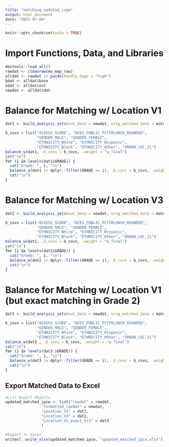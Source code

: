 ```yaml
---
title: "matching_updated_icpw"
output: html_document
date: "2025-07-04"
---
```


```r
knitr::opts_chunk$set(echo = TRUE)
```


# Import Functions, Data, and Libraries

```r
devtools::load_all()
rawdat <- cleanraw(mo_map_raw) 
alldat <- rawdat |> pwide(handle_dups = "high")
bdat <- alldat$base
odat <- alldat$out
newdat <- alldat$dat
```


# Balance for Matching w/ Location V1

```r
dat1 <- build_analysis_sets(out_data = newdat, orig_matched_data = matdat_loc)$cc

b_covs = list("ASSESS_SCORE", "NCES_PUBLIC_PCTFRLUNCH_ROUNDED",
              "GENDER_MALE", "GENDER_FEMALE",
              "ETHNICITY_White", "ETHNICITY_Hispanic",
              "ETHNICITY_Black", "ETHNICITY_Other", "URBAN_LOC_21")
balance_w(dat1, .b_covs = b_covs, .weight = "w_final")
cat("\n")
for (i in levels(dat1$GRADE)) {
  cat("Grade: ", i, "\n")
  balance_w(dat1 |> dplyr::filter(GRADE == i), .b_covs = b_covs, .weight = "w_final")
  cat("\n")
}
```


# Balance for Matching w/ Location V3

```r
dat2 <- build_analysis_sets(out_data = newdat, orig_matched_data = matdat_loc3)$cc

b_covs = list("ASSESS_SCORE", "NCES_PUBLIC_PCTFRLUNCH_ROUNDED",
              "GENDER_MALE", "GENDER_FEMALE",
              "ETHNICITY_White", "ETHNICITY_Hispanic",
              "ETHNICITY_Black", "ETHNICITY_Other", "URBAN_LOC_21")
balance_w(dat2, .b_covs = b_covs, .weight = "w_final")
cat("\n")
for (i in levels(dat2$GRADE)) {
  cat("Grade: ", i, "\n")
  balance_w(dat2 |> dplyr::filter(GRADE == i), .b_covs = b_covs, .weight = "w_final")
  cat("\n")
}
```


# Balance for Matching w/ Location V1 (but exact matching in Grade 2)

```r
dat3 <- build_analysis_sets(out_data = newdat, orig_matched_data = matdat_mixed)$cc

b_covs = list("ASSESS_SCORE", "NCES_PUBLIC_PCTFRLUNCH_ROUNDED",
              "GENDER_MALE", "GENDER_FEMALE",
              "ETHNICITY_White", "ETHNICITY_Hispanic",
              "ETHNICITY_Black", "ETHNICITY_Other", "URBAN_LOC_21")
balance_w(dat3 , .b_covs = b_covs, .weight = "w_final")
cat("\n")
for (i in levels(dat3 $GRADE)) {
  cat("Grade: ", i, "\n")
  balance_w(dat3 |> dplyr::filter(GRADE == i), .b_covs = b_covs, .weight = "w_final")
  cat("\n")
}
```


## Export Matched Data to Excel

```r
#List Export Objects
updated_matched_ipcw <- list("rawdat" = rawdat,
                "formatted_rawdat" = newdat,
                "Location_V1" = dat1,
                "Location_V3" = dat2,
                "Location_V1_exact_Gr2" = dat3
                )

#Export to Excel
writexl::write_xlsx(updated_matched_ipcw, "updated_matched_ipcw.xlsx")
```
